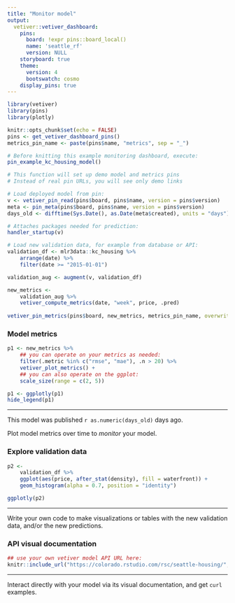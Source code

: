 ```yaml
---
title: "Monitor model"
output: 
  vetiver::vetiver_dashboard:
    pins:
      board: !expr pins::board_local()
      name: 'seattle_rf'
      version: NULL
    storyboard: true
    theme: 
      version: 4
      bootswatch: cosmo
    display_pins: true
---
```


```r
library(vetiver)
library(pins)
library(plotly)

knitr::opts_chunk$set(echo = FALSE)
pins <- get_vetiver_dashboard_pins()
metrics_pin_name <- paste(pins$name, "metrics", sep = "_")
```

```r
# Before knitting this example monitoring dashboard, execute:
pin_example_kc_housing_model()

# This function will set up demo model and metrics pins 
# Instead of real pin URLs, you will see only demo links
```

```r
# Load deployed model from pin:
v <- vetiver_pin_read(pins$board, pins$name, version = pins$version)
meta <- pin_meta(pins$board, pins$name, version = pins$version)
days_old <- difftime(Sys.Date(), as.Date(meta$created), units = "days")

# Attaches packages needed for prediction:
handler_startup(v)
```

```r
# Load new validation data, for example from database or API:
validation_df <- mlr3data::kc_housing %>%
    arrange(date) %>%
    filter(date >= "2015-01-01") 

validation_aug <- augment(v, validation_df)

new_metrics <-
    validation_aug %>%
    vetiver_compute_metrics(date, "week", price, .pred)
    
vetiver_pin_metrics(pins$board, new_metrics, metrics_pin_name, overwrite = TRUE)
```


### Model metrics

```r
p1 <- new_metrics %>%
    ## you can operate on your metrics as needed:
    filter(.metric %in% c("rmse", "mae"), .n > 20) %>%
    vetiver_plot_metrics() + 
    ## you can also operate on the ggplot:
    scale_size(range = c(2, 5))

p1 <- ggplotly(p1)
hide_legend(p1)
```

***

This model was published `r as.numeric(days_old)` days ago.

Plot model metrics over time to *monitor* your model.

### Explore validation data

```r
p2 <-
    validation_df %>%
    ggplot(aes(price, after_stat(density), fill = waterfront)) +
    geom_histogram(alpha = 0.7, position = "identity")

ggplotly(p2)
```


***

Write your own code to make visualizations or tables with the new validation data, and/or the new predictions.

### API visual documentation

```r
## use your own vetiver model API URL here:
knitr::include_url("https://colorado.rstudio.com/rsc/seattle-housing/", height = "600px")
```

***

Interact directly with your model via its visual documentation, and get `curl` examples.

